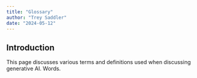 ```yaml
---
title: "Glossary"
author: "Trey Saddler"
date: "2024-05-12"
---
```


## Introduction

This page discusses various terms and definitions used when discussing generative AI. Words.

